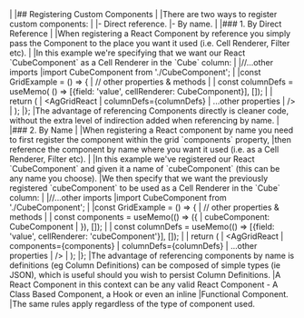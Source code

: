 <framework-specific-section frameworks="react">
|
|## Registering Custom Components
|
|There are two ways to register custom components:
|
|- Direct reference.
|- By name.
|
|### 1. By Direct Reference
|
|When registering a React Component by reference you simply pass the Component to the place you want it used (i.e. Cell Renderer, Filter etc).
|
|In this example we're specifying that we want our React `CubeComponent` as a Cell Renderer in the `Cube` column:
|
</framework-specific-section>

<framework-specific-section frameworks="react">
<snippet transform={false} language="jsx">
|//...other imports
|import CubeComponent from './CubeComponent';
|
|const GridExample = () => {
|   // other properties & methods
|   
|    const columnDefs = useMemo( () => [{field: 'value', cellRenderer: CubeComponent}], []);
|
|    return (
|         &lt;AgGridReact
|            columnDefs={columnDefs}
|            ...other properties            
|         />
|    );
|};
</snippet>
</framework-specific-section>

<framework-specific-section frameworks="react">
|The advantage of referencing Components directly is cleaner code, without the extra level of indirection added when referencing by name.
|
|### 2. By Name
|
|When registering a React component by name you need to first register the component within the grid `components` property,
|then reference the component by name where you want it used (i.e. as a Cell Renderer, Filter etc).
|
|In this example we've registered our React `CubeComponent` and given it a name of `cubeComponent` (this can be any name you choose).
|We then specify that we want the previously registered `cubeComponent` to be used as a Cell Renderer in the `Cube` column:
|
</framework-specific-section>

<framework-specific-section frameworks="react">
<snippet transform={false} language="jsx">
|//...other imports
|import CubeComponent from './CubeComponent';
|
|const GridExample = () => {
|   // other properties & methods
|   
|   const components = useMemo(() => ({
|       cubeComponent: CubeComponent    
|   }), []);
|
|   const columnDefs = useMemo(() => [{field: 'value', cellRenderer: 'cubeComponent'}], []);
|
|   return (
|         &lt;AgGridReact
|            components={components}
|            columnDefs={columnDefs}
|            ...other properties            
|         />
|   );
|};
</snippet> 
</framework-specific-section>

<framework-specific-section frameworks="react">
|The advantage of referencing components by name is definitions (eg Column Definitions) can be composed of simple types (ie JSON), which is useful should you wish to persist Column Definitions.
</framework-specific-section>

<framework-specific-section frameworks="react">
<note>
|A React Component in this context can be any valid React Component - A Class Based Component, a Hook or even an inline
|Functional Component. 
|The same rules apply regardless of the type of component used.
</note>
</framework-specific-section>
